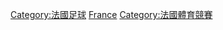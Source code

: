 {{Catnav|頁面分類|...|足球|各國足球|法國足球}}
{{Catnav|頁面分類|...|足球|各國足球|各國足球賽事}}
{{Catnav|頁面分類|...|各國體育|法國體育|法國足球}}
{{Catnav|頁面分類|...|各國體育|各國足球|法國足球}}
{{Catnav|頁面分類|...|各國體育|各國足球|各國足球賽事}}

[[Category:法國足球|Category:法國足球]]
[[Category:各國足球賽事|France]]
[[Category:法國體育競賽|Category:法國體育競賽]]